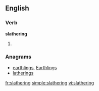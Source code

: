 ==English==

===Verb===
'''slathering'''

# {{present participle of|slather}}

===Anagrams===
* [[earthlings#English|earthlings]], [[Earthlings#English|Earthlings]]
* [[latherings#English|latherings]]

[[fr:slathering]]
[[simple:slathering]]
[[vi:slathering]]